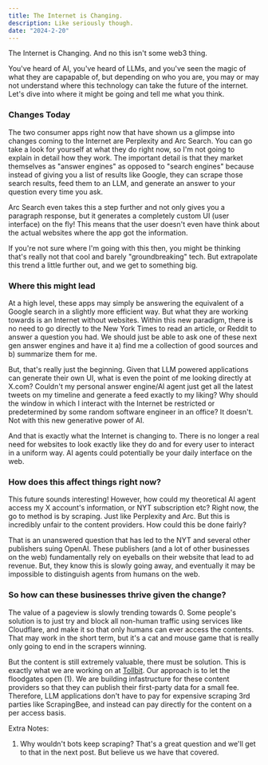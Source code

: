 ```yaml
---
title: The Internet is Changing.
description: Like seriously though.
date: "2024-2-20"
---
```


The Internet is Changing. And no this isn't some web3 thing.

You've heard of AI, you've heard of LLMs, and you've seen the magic of what they are capapable of, but depending on who you are,
you may or may not understand where this technology can take the future of the internet. Let's dive into where it might be going and
tell me what you think.

### Changes Today

The two consumer apps right now that have shown us a glimpse into changes coming to the Internet are Perplexity and Arc Search. You can go
take a look for yourself at what they do right now, so I'm not going to explain in detail how they work. The important detail is that they
market themselves as "answer engines" as opposed to "search engines" because instead of giving you a list of results like Google, they can
scrape those search results, feed them to an LLM, and generate an answer to your question every time you ask.

Arc Search even takes this a step further and not only gives you a paragraph response, but it generates a completely custom UI (user interface)
on the fly! This means that the user doesn't even have think about the actual websites where the app got the information.

If you're not sure where I'm going with this then, you might be thinking that's really not that cool and barely "groundbreaking" tech. But extrapolate
this trend a little further out, and we get to something big.

### Where this might lead

At a high level, these apps may simply be answering the equivalent of a Google search in a slightly more efficient way. But what they
are working towards is an Internet without websites. Within this new paradigm, there is no need to go directly to the New York Times to
read an article, or Reddit to answer a question you had. We should just be able to ask one of these next gen answer engines and have it
a) find me a collection of good sources and b) summarize them for me.

But, that's really just the beginning. Given that LLM powered applications can generate their own UI, what is even the point of me looking
directly at X.com? Couldn't my personal answer engine/AI agent just get all the latest tweets on my timeline and generate a feed
exactly to my liking? Why should the window in which I interact with the Internet be restricted or predetermined by some
random software engineer in an office? It doesn't. Not with this new generative power of AI.

And that is exactly what the Internet is changing to. There is no longer a real need for websites to look exactly like they
do and for every user to interact in a uniform way. AI agents could potentially be your daily interface on the web.


### How does this affect things right now?

This future sounds interesting! However, how could my theoretical AI agent access my X account's information, or NYT subscription etc? Right now,
the go to method is by scraping. Just like Perplexity and Arc. But this is incredibly unfair to the content providers. How could this be done fairly?

That is an unanswered question that has led to the NYT and several other publishers suing OpenAI. These publishers (and a lot of other
businesses on the web) fundamentally rely on eyeballs on their website that lead to ad revenue. But, they know this is slowly going away,
and eventually it may be impossible to distinguish agents from humans on the web.

### So how can these businesses thrive given the change?

The value of a pageview is slowly trending towards 0. Some people's solution is to just try and block all non-human traffic using
services like Cloudflare, and make it so that only humans can ever access the contents. That may work in the short term, but it's a cat and mouse game that
is really only going to end in the scrapers winning.

But the content is still extremely valuable, there must be solution. This is exactly what we are working on at [Tollbit](https://tollbit.com). Our approach is to let
the floodgates open (1). We are building infastructure for these content providers so that they can publish their first-party data for a small fee. Therefore,
LLM applications don't have to pay for expensive scraping 3rd parties like ScrapingBee, and instead can pay directly for the content on a per access basis.


Extra Notes:

1. Why wouldn't bots keep scraping? That's a great question and we'll get to that in the next post. But believe us we have that covered.
